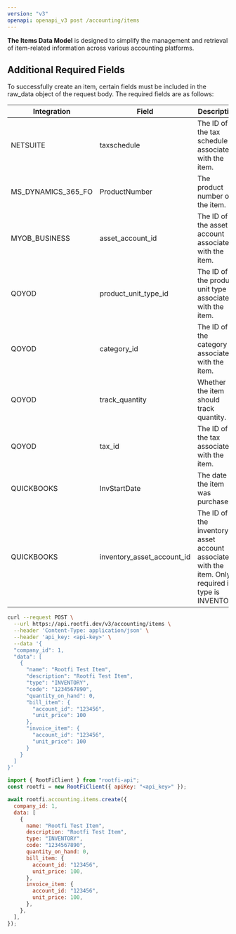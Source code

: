 ```yaml
---
version: "v3"
openapi: openapi_v3 post /accounting/items
---
```


**The Items Data Model** is designed to simplify the management and retrieval of item-related information across various accounting platforms.

## Additional Required Fields

To successfully create an item, certain fields must be included in the raw_data object of the request body. The required fields are as follows:

| Integration        | Field                      | Description                                                                                        | Required |
| ------------------ | -------------------------- | -------------------------------------------------------------------------------------------------- | -------- |
| NETSUITE           | taxschedule                | The ID of the tax schedule associated with the item.                                               | Yes      |
| MS_DYNAMICS_365_FO | ProductNumber              | The product number of the item.                                                                    | Yes      |
| MYOB_BUSINESS      | asset_account_id           | The ID of the asset account associated with the item.                                              | Yes      |
| QOYOD              | product_unit_type_id       | The ID of the product unit type associated with the item.                                          | Yes      |
| QOYOD              | category_id                | The ID of the category associated with the item.                                                   | Yes      |
| QOYOD              | track_quantity             | Whether the item should track quantity.                                                            | Yes      |
| QOYOD              | tax_id                     | The ID of the tax associated with the item.                                                        | Yes      |
| QUICKBOOKS         | InvStartDate               | The date the item was purchased.                                                                   | No       |
| QUICKBOOKS         | inventory_asset_account_id | The ID of the inventory asset account associated with the item. Only required if type is INVENTORY | No       |

<RequestExample>

```bash cURL
curl --request POST \
  --url https://api.rootfi.dev/v3/accounting/items \
  --header 'Content-Type: application/json' \
  --header 'api_key: <api-key>' \
  --data '{
  "company_id": 1,
  "data": [
    {
      "name": "Rootfi Test Item",
      "description": "Rootfi Test Item",
      "type": "INVENTORY",
      "code": "1234567890",
      "quantity_on_hand": 0,
      "bill_item": {
        "account_id": "123456",
        "unit_price": 100
      },
      "invoice_item": {
        "account_id": "123456",
        "unit_price": 100
      }
    }
  ]
}'
```

```javascript NodeJS
import { RootFiClient } from "rootfi-api";
const rootfi = new RootFiClient({ apiKey: "<api_key>" });

await rootfi.accounting.items.create({
  company_id: 1,
  data: [
    {
      name: "Rootfi Test Item",
      description: "Rootfi Test Item",
      type: "INVENTORY",
      code: "1234567890",
      quantity_on_hand: 0,
      bill_item: {
        account_id: "123456",
        unit_price: 100,
      },
      invoice_item: {
        account_id: "123456",
        unit_price: 100,
      },
    },
  ],
});
```

</RequestExample>
